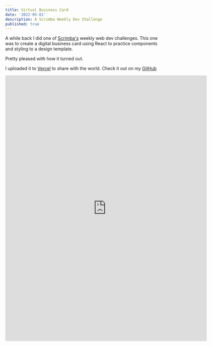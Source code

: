 ```yaml
---
title: Virtual Business Card
date: '2022-05-01'
description: A Scrimba Weekly Dev Challenge
published: true
---
```


A while back I did one of [Scrimba's](https://scrimba.com/) weekly web dev challenges. This one was to create a digital business card using React to practice components and styling to a design template. 

Pretty pleased with how it turned out. 

I uploaded it to [Vercel](https://scrimba-react-business-card-aj9yfjiiy-adamcbowman.vercel.app/) to share with the world. Check it out on my [GitHub](https://github.com/adamcbowman/scrimba-React-business-card)

<iframe src="https://acb-business-card.herokuapp.com/" width="640" height="844" frameborder="0" marginheight="0" marginwidth="0">Loading…</iframe>